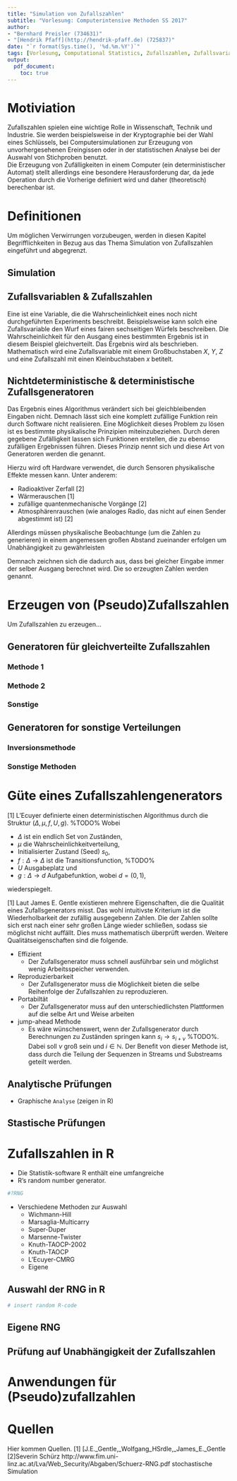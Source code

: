 ```yaml
---
title: "Simulation von Zufallszahlen"
subtitle: "Vorlesung: Computerintensive Methoden SS 2017"
author: 
- "Bernhard Preisler (734631)"
- "[Hendrik Pfaff](http://hendrik-pfaff.de) (725837)"
date: "`r format(Sys.time(), '%d.%m.%Y')`"
tags: [Vorlesung, Computational Statistics, Zufallszahlen, Zufallsvariablen, Simulation]
output:
  pdf_document:
    toc: true
---
```


\newpage
# Motiviation
Zufallszahlen spielen eine wichtige Rolle in Wissenschaft, Technik und Industrie. Sie werden beispielsweise in der Kryptographie bei der Wahl eines Schlüssels, bei Computersimulationen zur Erzeugung von unvorhergesehenen Ereingissen oder in der statistischen Analyse bei der Auswahl von Stichproben benutzt.  
Die Erzeugung von Zufälligkeiten in einem Computer (ein deterministischer Automat) stellt allerdings eine besondere Herausforderung dar, da jede Operation durch die Vorherige definiert wird und daher (theoretisch) berechenbar ist.

# Definitionen
Um möglichen Verwirrungen vorzubeugen, werden in diesen Kapitel Begrifflichkeiten in Bezug aus das Thema Simulation von Zufallszahlen eingeführt und abgegrenzt.

## Simulation

## Zufallsvariablen \& Zufallszahlen
Eine \textbf{Zufallsvariable} ist eine Variable, die die Wahrscheinlichkeit eines noch nicht durchgeführten Experiments beschreibt. Beispielsweise kann solch eine Zufallsvariable den Wurf eines fairen sechseitigen Würfels beschreiben. Die Wahrscheinlichkeit für den Ausgang eines bestimmten Ergebnis ist in diesem Beispiel gleichverteilt. Das Ergebnis wird als \textbf{Zufallszahl} beschrieben. Mathematisch wird eine Zufallsvariable mit einem Großbuchstaben $X$, $Y$, $Z$ und eine Zufallszahl mit einen Kleinbuchstaben $x$ betitelt.

## Nichtdeterministische \& deterministische Zufallsgeneratoren
Das Ergebnis eines Algorithmus verändert sich bei gleichbleibenden Eingaben nicht. Demnach lässt sich eine komplett zufällige Funktion rein durch Software nicht realisieren. Eine Möglichkeit dieses Problem zu lösen ist es bestimmte physikalische Prinzipien miteinzubeziehen. Durch deren gegebene Zufälligkeit lassen sich Funktionen erstellen, die zu ebenso zufälligen Ergebnissen führen. Dieses Prinzip nennt sich \emph{Nichtdeterminismus} und diese Art von Generatoren werden die \textbf{nichtdeterministische Zufallsgenerator} genannt.\newline

Hierzu wird oft Hardware verwendet, die durch Sensoren physikalische Effekte messen kann. Unter anderem: 

* Radioaktiver Zerfall [2]
* Wärmerauschen [1]
* zufällige quantenmechanische Vorgänge [2]
* Atmosphärenrauschen (wie analoges Radio, das nicht auf einen Sender abgestimmt ist) [2]

\begin{figure}[ht]
	\centering
  \includegraphics[width=100px, height=100px]{img/FST-01_board.png}
	\caption {Der Flying Stone Technology FST-01 erzeugt echte Zufallszahlen aus dem Rauschen bei der Analog-Digital Signalumwandlung.}
	\label{fig2}
\end{figure}

Allerdings müssen physikalische Beobachtunge (um die Zahlen zu generieren) in einem angemessen großen Abstand zueinander erfolgen um Unabhängigkeit zu gewährleisten

Demnach zeichnen sich die \textbf{deterministischen Zufallsgeneratoren} dadurch aus, dass bei gleicher Eingabe immer der selber Ausgang berechnet wird. Die so erzeugten Zahlen werden \textbf{Pseudozufallszahlen} genannt.


# Erzeugen von (Pseudo)Zufallszahlen
Um Zufallszahlen zu erzeugen...

## Generatoren für gleichverteilte Zufallszahlen

### Methode 1

### Methode 2

### Sonstige

## Generatoren for sonstige Verteilungen

### Inversionsmethode

### Sonstige Methoden


# Güte eines Zufallszahlengenerators
[1] L'Ecuyer definierte einen deterministischen Algorithmus durch die Struktur $(\Delta,\mu,f,U,g)$. %TODO% Wobei 

* $\Delta$ ist ein endlich Set von Zuständen, 
* $\mu$ die Wahrscheinlichkeitverteilung,
* Initialisierter Zustand (Seed) $s_0$,
* $f : \Delta \to \Delta$ ist die Transitionsfunction, %TODO%
* $U$ Ausgabeplatz und
* $g : \Delta \to d$ Aufgabefunktion, wobei $d = (0,1)$,

wiederspiegelt.

[1] Laut James E. Gentle existieren mehrere Eigenschaften, die die Qualität eines Zufallsgenerators misst. Das wohl intuitivste Kriterium ist die Wiederholbarkeit der zufällig ausgegebenn Zahlen. Die \textbf{Periode} der Zahlen sollte sich erst nach einer sehr großen Länge wieder schließen, sodass sie möglichst nicht auffällt. Dies muss mathematisch überprüft werden. Weitere Qualitätseigenschaften sind die folgende.

* Effizient
    * Der Zufallsgenerator muss schnell ausführbar sein und möglichst wenig Arbeitsspeicher verwenden.
* Reproduzierbarkeit
    * Der Zufallsgenerator muss die Möglichkeit bieten die selbe Reihenfolge der Zufallszahlen zu reproduzieren.
* Portabiltät
    * Der Zufallsgenerator muss auf den unterschiedlichsten Plattformen auf die selbe Art und Weise arbeiten
* jump-ahead Methode
    * Es wäre wünschenswert, wenn der Zufallsgenerator durch Berechnungen zu Zuständen springen kann $s_i \to s_{i+\nu}$ %TODO%. Dabei soll $\nu$ groß sein und $i \in \mathbb{N}$. Der Benefit von dieser Methode ist, dass durch die Teilung der Sequenzen in Streams und Substreams geteilt werden. 

## Analytische Prüfungen

* Graphische `Analyse` (zeigen in R) 

## Stastische Prüfungen



# Zufallszahlen in R
* Die Statistik-software R enthält eine umfangreiche 
* R's random number generator.
```r
#?RNG
```
* Verschiedene Methoden zur Auswahl
    + Wichmann-Hill
    + Marsaglia-Multicarry
    + Super-Duper
    + Marsenne-Twister
    + Knuth-TAOCP-2002
    + Knuth-TAOCP
    + L'Ecuyer-CMRG
    + Eigene

## Auswahl der RNG in R

```r
# insert random R-code
```

## Eigene RNG

## Prüfung auf Unabhängigkeit der Zufallszahlen

# Anwendungen für (Pseudo)zufallzahlen

# Quellen
Hier kommen Quellen.
[1] [J.E._Gentle,_Wolfgang_HSrdle,_James_E._Gentle
[2]Severin Schürz http://www.fim.uni-linz.ac.at/Lva/Web_Security/Abgaben/Schuerz-RNG.pdf
stochastische Simulation



